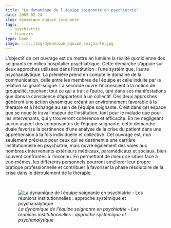 ```yaml
---
title: "La dynamique de l'équipe soignante en psychiatrie"
date: 2005-02-24
slug: dynamique_equipe_soignante
tags:
  - psychiatrie
  - francais
type: book
image: ../../img/dynamique_equipe_soignante.jpg
---
```


L'objectif de cet ouvrage est de mettre en lumière la réalité quotidienne des soignants en milieu hospitalier psychiatrique.
Cette démarche s'appuie sur deux approches utilisées dans l'institution : l'une systémique, l'autre psychanalytique.
La première prend en compte le domaine de la communication, celle entre les membres de l'équipe et celle induite par la relation soignant-soigné.
La seconde ouvre l'inconscient à la notion de groupalité, touchant tout ce qui a trait à l'autre, tant dans ses manifestations que dans la conscience d'appartenir à un collectif.
Ces deux approches génèrent une action dynamique créant un environnement favorable à la thérapie et à l'échange au sein de l'équipe soignante.
C'est dans cet espace que se noue le travail majeur de l'institution, tant pour le malade que pour les intervenants, qui y trouveront cohérence et efficacité.
En ne négligeant aucun aspect des composantes de l'équipe soignante, cette démarche duale favorise la pertinence d'une analyse de la crise du patient dans une appréhension à la fois individuelle et collective.
Cet ouvrage est, non seulement précieux pour ceux qui se destinent à une carrière institutionnelle en psychiatrie, mais ouvre également des voies aux nombreux intervenants extérieurs médicaux, paramédicaux et sociaux, bien souvent confrontés à l'inconnu.
En permettant de mieux se situer face à eux-mêmes, les différents personnels pourront améliorer leur propre pratique professionnelle et contribuer à favoriser la phase résolutoire de la crise dans le déroulement de la thérapie.

<br>

![_La dynamique de l'équipe soignante en psychiatrie - Les réunions institutionnelles : approche systémique et psychanalytique_](../../img/dynamique_equipe_soignante.jpg)
